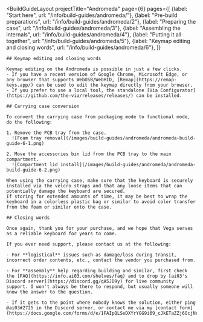 ---
---


<BuildGuideLayout 
	projectTitle="Andromeda"
  page={6}
  pages={[
    {label: "Start here", url: "/info/build-guides/andromeda/"},
    {label: "Pre-build preparations", url: "/info/build-guides/andromeda/2"},
    {label: "Preparing the case", url: "/info/build-guides/andromeda/3"},
    {label: "Assembling the internals", url: "/info/build-guides/andromeda/4"},
    {label: "Putting it all together", url: "/info/build-guides/andromeda/5"},
    {label: "Keymap editing and closing words", url: "/info/build-guides/andromeda/6"},
  ]}
>

  <AltMarkdownRenderer>

    ## Keymap editing and closing words

    Keymap editing on the Andromeda is possible in just a few clicks.
    - If you have a recent version of Google Chrome, Microsoft Edge, or any browser that supports WebUSB/WebHID, [Remap](https://remap-keys.app/) can be used to edit the keymap directly from your browser.
    - If you prefer to use a local tool, the standalone [Via Configurator](https://github.com/the-via/releases/releases/) can be installed.

    ## Carrying case conversion

    To convert the carrying case from packaging mode to functional mode, do the following:

    1. Remove the PCB tray from the case.
      ![Foam tray removal](/images/build-guides/andromeda/andromeda-build-guide-6-1.png)

    2. Move the accessories bin lid from the PCB tray to the main compartment.
      ![Compartment lid install](/images/build-guides/andromeda/andromeda-build-guide-6-2.png)

    When using the carrying case, make sure that the keyboard is securely installed via the velcro straps and that any loose items that can potentially damage the keyboard are secured.  
    If storing for extended amounts of time, it may be best to wrap the keyboard in a colorless plastic bag or similar to avoid color transfer from the foam or similar onto the case.

    ## Closing words

    Once again, thank you for your purchase, and we hope that Vega serves as a reliable keyboard for years to come.  

    If you ever need support, please contact us at the following:  

    - For **logistical** issues such as damage/loss during transit, incorrect order contents, etc., contact the vendor you purchased from.

    - For **assembly** help regarding building and similar, first check the [FAQ](https://info.ai03.com/shelves/faq) and to drop by [ai03's Discord server](https://discord.gg/qA5JD9y) for live community support. I won't always be there to respond, but usually someone will know the answer to the question.

    - If it gets to the point where nobody knows the solution, either ping @ai03#2725 in the Discord server, or contact me via my [contact form](https://docs.google.com/forms/d/e/1FAIpQLSeDXYrYGG9i69_cJkETaZZj6OcjNraM9qaULQIhStfAcz5hfQ/viewform). 
    
    
  </AltMarkdownRenderer>
			
</BuildGuideLayout>


